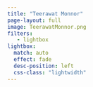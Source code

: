 ```yaml
---
title: "Teerawat Monnor"
page-layout: full
image: TeerawatMonnor.png
filters:
   - lightbox
lightbox: 
  match: auto
  effect: fade
  desc-position: left
  css-class: "lightwidth"
---
```


